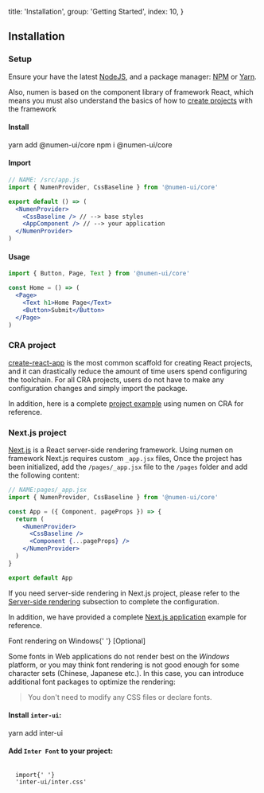 
  title: 'Installation',
  group: 'Getting Started',
  index: 10,
}

## Installation

### Setup

Ensure your have the latest [NodeJS](https://nodejs.org/en/download/),
and a package manager: [NPM](https://www.npmjs.com/) or [Yarn](https://yarnpkg.com/).

Also, numen is based on the component library of framework React, which means you must also understand the basics of how to [create projects](https://reactjs.org/docs/hello-world.html) with the framework

<h4>
  <Dot type="success">Install</Dot>
</h4>

<Tabs initialValue="yarn" hideDivider hideBorder align="flex-end" mt="-46px">
  <Tabs.Item label="Yarn" value="yarn">
    <Snippet>yarn add @numen-ui/core</Snippet>
  </Tabs.Item>
  <Tabs.Item label="Npm" value="npm">
    <Snippet>npm i @numen-ui/core</Snippet>
  </Tabs.Item>
</Tabs>
<Spacer h={0.5} />
<h4>
  <Dot type="success">Import</Dot>
</h4>

```jsx
// NAME: /src/app.js
import { NumenProvider, CssBaseline } from '@numen-ui/core'

export default () => (
  <NumenProvider>
    <CssBaseline /> // --> base styles
    <AppComponent /> // --> your application
  </NumenProvider>
)
```

<Spacer h={0} mb="8px" />
<h4>
  <Dot type="success">Usage</Dot>
</h4>

```jsx
import { Button, Page, Text } from '@numen-ui/core'

const Home = () => (
  <Page>
    <Text h1>Home Page</Text>
    <Button>Submit</Button>
  </Page>
)
```

### CRA project

[create-react-app](https://github.com/facebook/create-react-app) is the most common scaffold for creating React projects,
and it can drastically reduce the amount of time users spend configuring the toolchain.
For all CRA projects, users do not have to make any configuration changes and simply import the package.

In addition, here is a complete [project example](https://github.com/numen-org/react-getting-started) using numen on CRA for reference.

### Next.js project

[Next.js](https://nextjs.org/) is a React server-side rendering framework. Using numen on framework Next.js requires custom `_app.jsx` files,
Once the project has been initialized, add the `/pages/_app.jsx` file to the `/pages` folder and add the following content:

```jsx
// NAME:pages/_app.jsx
import { NumenProvider, CssBaseline } from '@numen-ui/core'

const App = ({ Component, pageProps }) => {
  return (
    <NumenProvider>
      <CssBaseline />
      <Component {...pageProps} />
    </NumenProvider>
  )
}

export default App
```

If you need server-side rendering in Next.js project,
please refer to the [Server-side rendering](/en-us/guide/server-render) subsection to complete the configuration.

In addition, we have provided a complete [Next.js application](https://github.com/numen-org/numen-ui/blob/master/examples/create-next-app/README.md) example for reference.

<Text h3>
  Font rendering on Windows{' '}
  <Text span type="secondary" font=".75em" style={{ textTransform: 'uppercase' }}>
    [Optional]
  </Text>
</Text>

Some fonts in Web applications do not render best on the _Windows_ platform, or you may think font rendering is not good enough for some character sets (Chinese, Japanese etc.). In this case, you can introduce additional font packages to optimize the rendering:

> You don't need to modify any CSS files or declare fonts.

#### Install `inter-ui`:

<Snippet>yarn add inter-ui</Snippet>

#### Add `Inter Font` to your project:

<Code block my={0} width="100%">
  <span className="token keyword module">import</span>{' '}
  <span className="token string">'inter-ui/inter.css'</span>
</Code>

